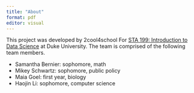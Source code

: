 ```yaml
---
title: "About"
format: pdf
editor: visual
---
```


This project was developed by 2cool4school For [STA 199: Introduction to Data Science](https://sta199-f22-1.github.io/) at Duke University. The team is comprised of the following team members.


-   Samantha Bernier: sophomore, math
-   Mikey Schwartz: sophomore, public policy
-   Maia Goel: first year, biology
-   Haojin Li: sophomore, computer science

